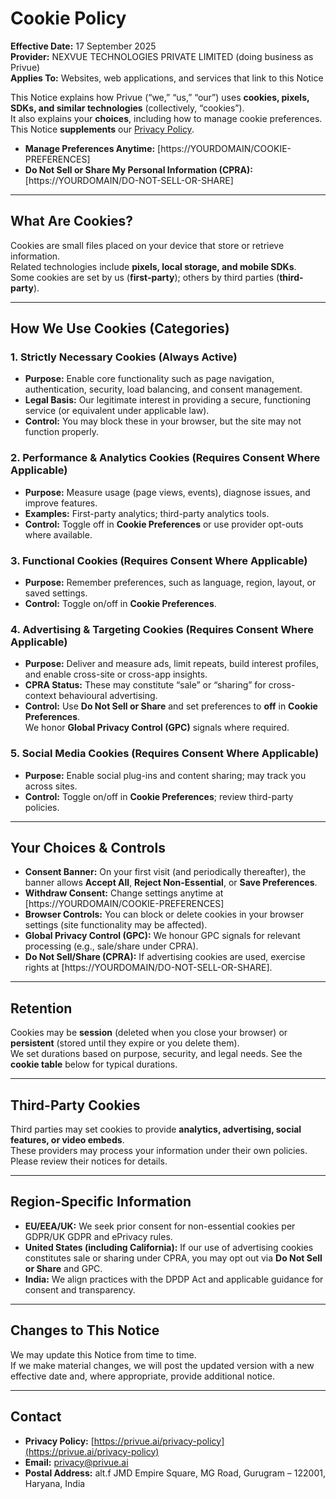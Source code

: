 # Cookie Policy

**Effective Date:** 17 September 2025  
**Provider:** NEXVUE TECHNOLOGIES PRIVATE LIMITED (doing business as Privue)  
**Applies To:** Websites, web applications, and services that link to this Notice

This Notice explains how Privue (“we,” “us,” “our”) uses **cookies, pixels, SDKs, and similar technologies** (collectively, “cookies”).  
It also explains your **choices**, including how to manage cookie preferences.  
This Notice **supplements** our [Privacy Policy](https://privue.ai/privacy-policy).

- **Manage Preferences Anytime:** [https://YOURDOMAIN/COOKIE-PREFERENCES]
- **Do Not Sell or Share My Personal Information (CPRA):** [https://YOURDOMAIN/DO-NOT-SELL-OR-SHARE]

---

## What Are Cookies?

Cookies are small files placed on your device that store or retrieve information.  
Related technologies include **pixels, local storage, and mobile SDKs**.  
Some cookies are set by us (**first-party**); others by third parties (**third-party**).

---

## How We Use Cookies (Categories)

### 1. Strictly Necessary Cookies (Always Active)

- **Purpose:** Enable core functionality such as page navigation, authentication, security, load balancing, and consent management.
- **Legal Basis:** Our legitimate interest in providing a secure, functioning service (or equivalent under applicable law).
- **Control:** You may block these in your browser, but the site may not function properly.

### 2. Performance & Analytics Cookies (Requires Consent Where Applicable)

- **Purpose:** Measure usage (page views, events), diagnose issues, and improve features.
- **Examples:** First-party analytics; third-party analytics tools.
- **Control:** Toggle off in **Cookie Preferences** or use provider opt-outs where available.

### 3. Functional Cookies (Requires Consent Where Applicable)

- **Purpose:** Remember preferences, such as language, region, layout, or saved settings.
- **Control:** Toggle on/off in **Cookie Preferences**.

### 4. Advertising & Targeting Cookies (Requires Consent Where Applicable)

- **Purpose:** Deliver and measure ads, limit repeats, build interest profiles, and enable cross-site or cross-app insights.
- **CPRA Status:** These may constitute “sale” or “sharing” for cross-context behavioural advertising.
- **Control:** Use **Do Not Sell or Share** and set preferences to **off** in **Cookie Preferences**.  
  We honor **Global Privacy Control (GPC)** signals where required.

### 5. Social Media Cookies (Requires Consent Where Applicable)

- **Purpose:** Enable social plug-ins and content sharing; may track you across sites.
- **Control:** Toggle on/off in **Cookie Preferences**; review third-party policies.

---

## Your Choices & Controls

- **Consent Banner:** On your first visit (and periodically thereafter), the banner allows **Accept All**, **Reject Non-Essential**, or **Save Preferences**.
- **Withdraw Consent:** Change settings anytime at [https://YOURDOMAIN/COOKIE-PREFERENCES]
- **Browser Controls:** You can block or delete cookies in your browser settings (site functionality may be affected).
- **Global Privacy Control (GPC):** We honour GPC signals for relevant processing (e.g., sale/share under CPRA).
- **Do Not Sell/Share (CPRA):** If advertising cookies are used, exercise rights at [https://YOURDOMAIN/DO-NOT-SELL-OR-SHARE].

---

## Retention

Cookies may be **session** (deleted when you close your browser) or **persistent** (stored until they expire or you delete them).  
We set durations based on purpose, security, and legal needs. See the **cookie table** below for typical durations.

---

## Third-Party Cookies

Third parties may set cookies to provide **analytics, advertising, social features, or video embeds**.  
These providers may process your information under their own policies. Please review their notices for details.

---

## Region-Specific Information

- **EU/EEA/UK:** We seek prior consent for non-essential cookies per GDPR/UK GDPR and ePrivacy rules.
- **United States (including California):** If our use of advertising cookies constitutes sale or sharing under CPRA, you may opt out via **Do Not Sell or Share** and GPC.
- **India:** We align practices with the DPDP Act and applicable guidance for consent and transparency.

---

## Changes to This Notice

We may update this Notice from time to time.  
If we make material changes, we will post the updated version with a new effective date and, where appropriate, provide additional notice.

---

## Contact

- **Privacy Policy:** [https://privue.ai/privacy-policy](https://privue.ai/privacy-policy)
- **Email:** privacy@privue.ai
- **Postal Address:** alt.f JMD Empire Square, MG Road, Gurugram – 122001, Haryana, India
